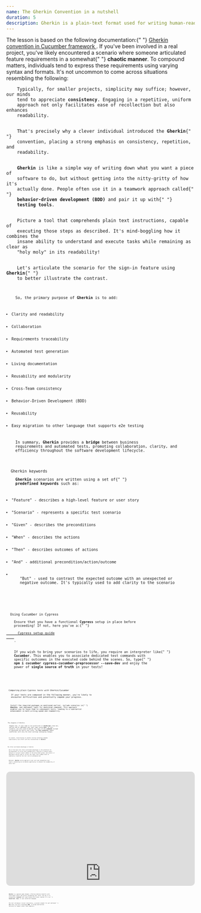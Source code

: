 ```yaml
---
name: The Gherkin Convention in a nutshell
duration: 5
description: Gherkin is a plain-text format used for writing human-readable descriptions of software behaviors without specifying how that functionality is implemented. It is commonly associated with behavior-driven development (BDD) and is often used with testing frameworks.
---
```


<Prelude label="Understanding Gherkin convention">
  <Hint hasBg>
    The lesson is based on the following documentation:{" "}
    <A href="https://cucumber.io/docs/gherkin/reference/" outside>
      Gherkin convention in Cucumber framework
    </A>
    .
  </Hint>
  <M>
    If you've been involved in a real project, you've likely encountered a
    scenario where someone articulated feature requirements in a somewhat{" "}
    <B>chaotic manner</B>. To compound matters, individuals tend to express
    these requirements using varying syntax and formats. It's not uncommon to
    come across situations resembling the following:
  </M>
  <Code
    mode="dynamic"
    lang="tsx"
    description="The typical requirements description"
    src="https://raw.githubusercontent.com/polubis/Snippets-for-articles-and-lessons/main/The%20Gherkin%20Convention%20in%20a%20nutshell/1.md"
    linesCount={7}
  />
  <M>
    Typically, for smaller projects, simplicity may suffice; however, our minds
    tend to appreciate <B>consistency</B>. Engaging in a repetitive, uniform
    approach not only facilitates ease of recollection but also enhances
    readability.
  </M>
  <M>
    That's precisely why a clever individual introduced the <B>Gherkin</B>{" "}
    convention, placing a strong emphasis on consistency, repetition, and
    readability.
  </M>
  <M>
    <B>Gherkin</B> is like a simple way of writing down what you want a piece of
    software to do, but without getting into the nitty-gritty of how it's
    actually done. People often use it in a teamwork approach called{" "}
    <B>behavior-driven development (BDD)</B> and pair it up with{" "}
    <B>testing tools</B>.
  </M>
  <M>
    Picture a tool that comprehends plain text instructions, capable of
    executing those steps as described. It's mind-boggling how it combines the
    insane ability to understand and execute tasks while remaining as clear as
    "holy moly" in its readability!
  </M>
  <M>
    Let's articulate the scenario for the sign-in feature using <B>Gherkin</B>{" "}
    to better illustrate the contrast.
  </M>
  <Code
    mode="dynamic"
    lang="tsx"
    description="Sign in feature in Gherkin"
    src="https://raw.githubusercontent.com/polubis/Snippets-for-articles-and-lessons/main/The%20Gherkin%20Convention%20in%20a%20nutshell/2.md"
    linesCount={6}
  />
  <M>
    So, the primary purpose of <B>Gherkin</B> is to add:
  </M>
  <L>
    <Li>Clarity and readability</Li>
    <Li>Collaboration</Li>
    <Li>Requirements traceability</Li>
    <Li>Automated test generation</Li>
    <Li>Living documentation</Li>
    <Li>Reusability and modularity</Li>
    <Li>Cross-Team consistency</Li>
    <Li>Behavior-Driven Development (BDD)</Li>
    <Li>Reusability</Li>
    <Li>Easy migration to other language that supports e2e testing</Li>
  </L>
  <M>
    In summary, <B>Gherkin</B> provides a <B>bridge</B> between business
    requirements and automated tests, promoting collaboration, clarity, and
    efficiency throughout the software development lifecycle.
  </M>
</Prelude>

<Section>
  <XL>Gherkin keywords</XL>
  <M>
    <B>Gherkin</B> scenarios are written using a set of{" "}
    <B>predefined keywords</B> such as:
  </M>
  <L>
    <Li>"Feature" - describes a high-level feature or user story</Li>
    <Li>"Scenario" - represents a specific test scenario</Li>
    <Li>"Given" - describes the preconditions</Li>
    <Li>"When" - describes the actions</Li>
    <Li>"Then" - describes outcomes of actions</Li>
    <Li>"And" - additional precondition/action/outcome</Li>
    <Li>
      "But" - used to contrast the expected outcome with an unexpected or
      negative outcome. It's typically used to add clarity to the scenario
    </Li>
  </L>
  <Code
    mode="dynamic"
    lang="tsx"
    description="All keywords in practice"
    src="https://raw.githubusercontent.com/polubis/Snippets-for-articles-and-lessons/main/The%20Gherkin%20Convention%20in%20a%20nutshell/3.md"
    linesCount={12}
  />
</Section>

<Section>
  <XL>Using Cucumber in Cypress</XL>
  <Hint hasBg>
    Ensure that you have a functional <B>Cypress</B> setup in place before
    proceeding! If not, here you've a:{" "}
    <A href="https://docs.cypress.io/guides/references/configuration" outside>
      Cypress setup guide
    </A>
    .
  </Hint>
  <M>
    If you wish to bring your scenarios to life, you require an interpreter like{" "}
    <B>Cucumber</B>. This enables you to associate dedicated test commands with
    specific outcomes in the executed code behind the scenes. So, type{" "}
    <B>npm i cucumber cypress-cucumber-preprocessor --save-dev</B> and enjoy the
    power of <B>single source of truth</B> in your tests!
  </M>
  <Code
    mode="dynamic"
    lang="tsx"
    description="Scenario as plain text"
    src="https://raw.githubusercontent.com/polubis/Snippets-for-articles-and-lessons/main/The%20Gherkin%20Convention%20in%20a%20nutshell/4.md"
    linesCount={13}
  />
  <Code
    mode="dynamic"
    lang="tsx"
    description="Adding logic for commands in JavaScript"
    src="https://raw.githubusercontent.com/polubis/Snippets-for-articles-and-lessons/main/The%20Gherkin%20Convention%20in%20a%20nutshell/5.js"
    linesCount={29}
  />
  <Code
    mode="dynamic"
    lang="tsx"
    description="The config under 'cypress/plugins/index.js'"
    src="https://raw.githubusercontent.com/polubis/Snippets-for-articles-and-lessons/main/The%20Gherkin%20Convention%20in%20a%20nutshell/6.js"
    linesCount={5}
  />
</Section>

<Section>
  <XL>Comparing plain Cypress tests with Gherkin/Cucumber</XL>
  <M>
    If your tests are composed in the following manner, you're likely to
    encounter difficulties and potentially impede your progress.
  </M>
  <Code
    mode="dynamic"
    lang="tsx"
    description="The plain Cypress test"
    src="https://raw.githubusercontent.com/polubis/Snippets-for-articles-and-lessons/main/The%20Gherkin%20Convention%20in%20a%20nutshell/7.js"
    linesCount={34}
  />
  <M>
    Install the required packages as mentioned earlier, include scenarios in{" "}
    <B>Gherkin</B>, and implement logic for dedicated commands. This approach
    enables you to reuse them in subsequent tests, leading to a substantial
    enhancement in both writing speed and readability.
  </M>
  <Code
    mode="dynamic"
    lang="tsx"
    description="Gherkin as plain text"
    src="https://raw.githubusercontent.com/polubis/Snippets-for-articles-and-lessons/main/The%20Gherkin%20Convention%20in%20a%20nutshell/8.md"
    linesCount={13}
  />
  <Code
    mode="dynamic"
    lang="tsx"
    description="Adding commands support"
    src="https://raw.githubusercontent.com/polubis/Snippets-for-articles-and-lessons/main/The%20Gherkin%20Convention%20in%20a%20nutshell/9.js"
    linesCount={29}
  />
</Section>

<Section>
  <XL>The elegance of Gherkin.</XL>
  <M>
    Imagine now, if your team is not proficient in <B>JavaScript</B> (like me),
    and you aim to implement your test logic using <B>Java</B>. In this
    scenario, you only need to modify the logic of the <B>commands</B> instead
    of migrating the entire test suite. The <B>test scenarios</B> remain
    unaffected, with only the inner workings undergoing changes.
  </M>
  <Code
    mode="dynamic"
    lang="javascript"
    description="The test logic in Java"
    src="https://raw.githubusercontent.com/polubis/Snippets-for-articles-and-lessons/main/The%20Gherkin%20Convention%20in%20a%20nutshell/10.java"
    linesCount={21}
  />
  <M>
    As evident, transitioning to another testing technology demands
    significantly less effort with the incorporation of <B>Gherkin</B>!
  </M>
</Section>

<Section>
  <XL>The often overlooked advantages of Gherkin</XL>
  <M>
    One of the major but often overlooked advantages is the potential for
    non-developers to write tests automatically. Envision a scenario where
    analysts or project owners adhere to the prescribed syntax, and testers or
    developers merely need to correct any typos from a <B>Jira</B> ticket to
    seamlessly transform the test into an automated one!
  </M>
  <M>
    Moreover, <B>Gherkin</B> can be applied in your unit and integration test
    layers, presenting an incredible opportunity to enhance the readability of
    every test.
  </M>
</Section>

<Demo label="Full example presentation">
  <div style="overflow:hidden;margin-left:auto;margin-right:auto;border-radius:10px;width:100%;max-width:960px;position:relative">
    <div style="width:100%;padding-bottom:56.25%"></div>
    <iframe
      width="960"
      height="540"
      title=""
      src="https://snappify.com/embed/74cbe69e-e9b3-4421-9e0f-c4ad2c5c100a?responsive=1&p=1&b=1"
      allow="clipboard-write"
      allowfullscreen=""
      loading="lazy"
      style="background:#eee;position:absolute;left:0;top:0;width:100%"
      frameborder="0"
    ></iframe>
  </div>
</Demo>

<Summary label="Conclusions and reflections">
  <M>
    <B>Gherkin</B> is a genuine game-changer, offering numerous benefits with
    intelligent effort and swiftly automating your tests. The key is to
    encapsulate <B>commands</B> with logic behind the scenes, whether it's in{" "}
    <B>JavaScript</B>, <B>Java</B>, or your preferred language.
  </M>
  <M>
    The tool introduces crucial consistency, a pivotal element for well-defined{" "}
    <B>e2e</B> tests. By fully leveraging <B>BDD</B>, it brings abstraction
    tailored for humans rather than computers.
  </M>
</Summary>
